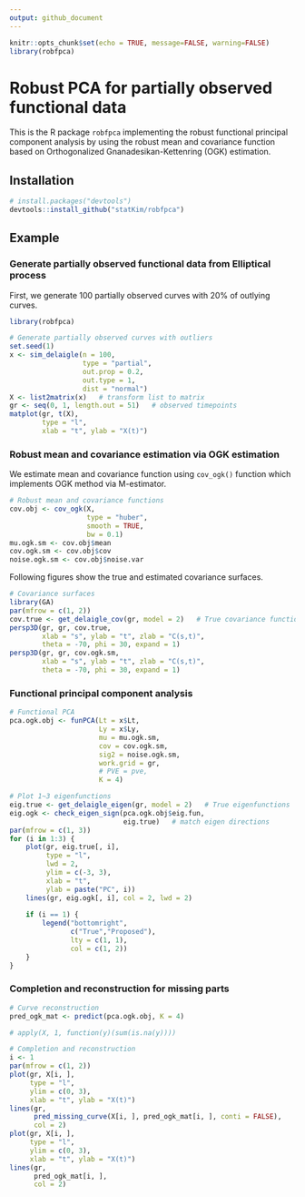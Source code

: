 ```yaml
---
output: github_document
---
```


```r
knitr::opts_chunk$set(echo = TRUE, message=FALSE, warning=FALSE)
library(robfpca)
```

# Robust PCA for partially observed functional data

This is the R package `robfpca` implementing the robust functional principal component analysis by using the robust mean and covariance function based on Orthogonalized Gnanadesikan-Kettenring (OGK) estimation.



## Installation
```r
# install.packages("devtools")
devtools::install_github("statKim/robfpca")
```

## Example

### Generate partially observed functional data from Elliptical process
First, we generate 100 partially observed curves with 20% of outlying curves.
```r
library(robfpca)

# Generate partially observed curves with outliers
set.seed(1)
x <- sim_delaigle(n = 100,
                  type = "partial",
                  out.prop = 0.2,
                  out.type = 1,
                  dist = "normal")
X <- list2matrix(x)   # transform list to matrix
gr <- seq(0, 1, length.out = 51)   # observed timepoints
matplot(gr, t(X), 
        type = "l",
        xlab = "t", ylab = "X(t)")
```


### Robust mean and covariance estimation via OGK estimation
We estimate mean and covariance function using `cov_ogk()` function which implements OGK method via M-estimator.
```r
# Robust mean and covariance functions
cov.obj <- cov_ogk(X,
                   type = "huber",
                   smooth = TRUE,
                   bw = 0.1)
mu.ogk.sm <- cov.obj$mean
cov.ogk.sm <- cov.obj$cov
noise.ogk.sm <- cov.obj$noise.var
```

Following figures show the true and estimated covariance surfaces.
```r
# Covariance surfaces
library(GA)
par(mfrow = c(1, 2))
cov.true <- get_delaigle_cov(gr, model = 2)   # True covariance function
persp3D(gr, gr, cov.true,
        xlab = "s", ylab = "t", zlab = "C(s,t)",
        theta = -70, phi = 30, expand = 1)
persp3D(gr, gr, cov.ogk.sm,
        xlab = "s", ylab = "t", zlab = "C(s,t)",
        theta = -70, phi = 30, expand = 1)
```


### Functional principal component analysis
```r
# Functional PCA
pca.ogk.obj <- funPCA(Lt = x$Lt, 
                      Ly = x$Ly,
                      mu = mu.ogk.sm, 
                      cov = cov.ogk.sm, 
                      sig2 = noise.ogk.sm,
                      work.grid = gr,
                      # PVE = pve,
                      K = 4)
```

```r
# Plot 1~3 eigenfunctions
eig.true <- get_delaigle_eigen(gr, model = 2)   # True eigenfunctions
eig.ogk <- check_eigen_sign(pca.ogk.obj$eig.fun, 
                            eig.true)   # match eigen directions
par(mfrow = c(1, 3))
for (i in 1:3) {
    plot(gr, eig.true[, i],
         type = "l",
         lwd = 2,
         ylim = c(-3, 3),
         xlab = "t", 
         ylab = paste("PC", i))
    lines(gr, eig.ogk[, i], col = 2, lwd = 2)
    
    if (i == 1) {
        legend("bottomright", 
               c("True","Proposed"),
               lty = c(1, 1),
               col = c(1, 2))
    }
}
```


### Completion and reconstruction for missing parts
```r
# Curve reconstruction
pred_ogk_mat <- predict(pca.ogk.obj, K = 4)
```

```r
# apply(X, 1, function(y)(sum(is.na(y))))

# Completion and reconstruction
i <- 1
par(mfrow = c(1, 2))
plot(gr, X[i, ], 
     type = "l",
     ylim = c(0, 3),
     xlab = "t", ylab = "X(t)")
lines(gr, 
      pred_missing_curve(X[i, ], pred_ogk_mat[i, ], conti = FALSE),
      col = 2)
plot(gr, X[i, ], 
     type = "l",
     ylim = c(0, 3),
     xlab = "t", ylab = "X(t)")
lines(gr, 
      pred_ogk_mat[i, ],
      col = 2)
```




